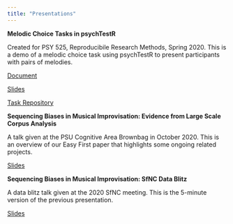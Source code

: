 ```yaml
---
title: "Presentations"
---
```


**Melodic Choice Tasks in psychTestR**

Created for PSY 525, Reproducibile Research Methods, Spring 2020. This is a demo of a melodic choice task using psychTestR to present participants with pairs of melodies. 

[Document](https://hannah-merseal.shinyapps.io/psychTestR-525-document/)

[Slides](https://hannah-merseal.shinyapps.io/psychTestR-525-slides/)

[Task Repository](https://github.com/hannah-merseal/jazz-choice-task)

**Sequencing Biases in Musical Improvisation: Evidence from Large Scale Corpus Analysis**

A talk given at the PSU Cognitive Area Brownbag in October 2020. This is an overview of our Easy First paper that highlights some ongoing related projects.

[Slides](https://drive.google.com/file/d/1Sw_j8PLizmqFYOnMcY7fEYcNJjI7KkzH/view?usp=sharing)

**Sequencing Biases in Musical Improvisation: SfNC Data Blitz**

A data blitz talk given at the 2020 SfNC meeting. This is the 5-minute version of the previous presentation.

[Slides](https://osf.io/2n9bk/)